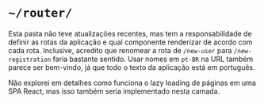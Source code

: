 # `~/router/`

Esta pasta não teve atualizações recentes, mas tem a responsabilidade de definir as rotas da aplicação e qual componente
renderizar de acordo com cada rota. Inclusive, acredito que renomear a rota de `/new-user` para `/new-registration`
faria bastante sentido. Usar nomes em `pt-BR` na URL também parece ser bem-vindo, já que todo o texto da aplicação está em português.

Não explorei em detalhes como funciona o lazy loading de páginas em uma SPA React, mas isso também seria implementado
nesta camada.